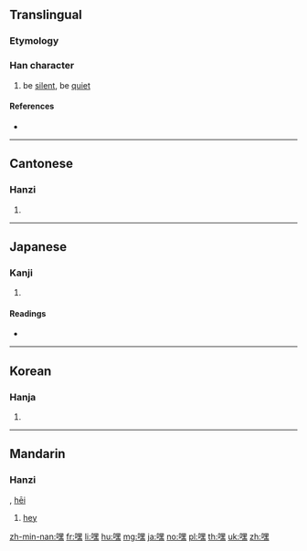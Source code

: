 ==Translingual==

===Etymology===
{{rfe|lang=mul|phono-semantic compound?}}

===Han character===
{{Han char|rn=30|rad=口|as=12|sn=15|four=66031|canj=RWGF|ids=⿰口黑}}

# be [[silent]], be [[quiet]]

====References====
* {{Han ref|kx=0208.030|dkj=04283|dj=0430.320|hdz=10684.010|uh=563F|ud=22079|bh=BC4B|bd=48203}}

----

==Cantonese==

===Hanzi===
{{yue-hanzi|jyut=|y=hei1}}

# {{defn|lang=yue|sort=口12}}

----

==Japanese==

===Kanji===
{{ja-kanji|grade=|rs=口12}}

# {{defn|lang=ja|sort=口12}}

====Readings====
* {{ja-readings|on=[[ぼく]] (boku), [[もく]] (moku), [[こく]] (koku)|kun=[[しずか]] (shizuka), [[だまる]] (damaru), [[あぎむく]] (agimuku)}}

----

==Korean==

===Hanja===
{{ko-hanja|hangeul=묵|rv=muk|mr=muk}}

# {{defn|lang=ko|sort=口12}}

----

==Mandarin==

===Hanzi===
{{cmn-hanzi|pin=[[mò]] ([[mo4]])|wg=mo<sup>4</sup>}}, [[hēi]]

# [[hey]]

[[zh-min-nan:嘿]]
[[fr:嘿]]
[[li:嘿]]
[[hu:嘿]]
[[mg:嘿]]
[[ja:嘿]]
[[no:嘿]]
[[pl:嘿]]
[[th:嘿]]
[[uk:嘿]]
[[zh:嘿]]
